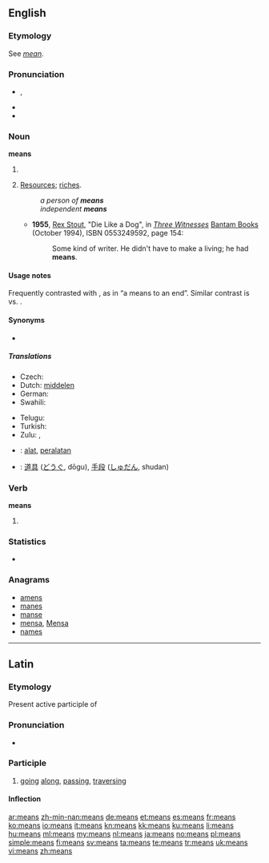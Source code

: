 ==English==
{{wikipedia}}

===Etymology===
See ''[[mean#Etymology 3|mean]]''.

===Pronunciation===
* {{IPA|/miːnz/}}, {{X-SAMPA|/mi:nz/}}
* {{audio|en-us-means.ogg|Audio (US)}}
* {{rhymes|iːnz}}

===Noun===
{{rft|An anon points out on the talk-page that this can be singular: "a means to an end"}}
'''means'''

# {{plural of|mean}}
# {{plurale tantum}} [[resources|Resources]]; [[riches]].
#: ''a person of '''means'''''
#: ''independent '''means'''''
#* '''1955''', [[w:Rex Stout|Rex Stout]], "Die Like a Dog", in [[w:Three Witnesses (book)|''Three Witnesses'']] [[w:Bantam Books|Bantam Books]] (October 1994), ISBN 0553249592, page 154:
#*: Some kind of writer. He didn't have to make a living; he had '''means'''.

====Usage notes====
Frequently contrasted with {{term|end||goal}}, as in “a means to an end”. Similar contrast is {{term|process}} vs. {{term|product}}.

====Synonyms====
* {{l|en|wherewithal}}

=====Translations=====
{{trans-top|resources}}
* Czech: {{t-|cs|prostředky|m|p}}
* Dutch: [[middelen]] {{n|p}}
* German: {{t+|de|Mittel|n}}
* Swahili: {{t+|sw|viombo|xs=Swahili}}
{{trans-mid}}
* Telugu: {{t-|te|మూలాధారాలు|tr=muladharalu|sc=Telu}}
* Turkish: {{t+|tr|kaynak}}
* Zulu: {{t|zu|icebo|c5|c6}}, {{t|zu|isu|c5|c6}}
{{trans-bottom}}

{{checktrans-top}}
* {{ttbc|id}}: [[alat]], [[alat|peralatan]]
* {{ttbc|ja}}: [[道具]] ([[どうぐ]], dōgu), [[手段]] ([[しゅだん]], shudan)
{{trans-bottom}}

===Verb===
'''means'''

# {{third-person singular of|mean}}

===Statistics===
* {{rank|hundred|believe|white|282|means|thus|order|near}}

===Anagrams===
* [[amens#English|amens]]
* [[manes#English|manes]]
* [[manse#English|manse]]
* [[mensa#English|mensa]], [[Mensa#English|Mensa]]
* [[names#English|names]]

----

==Latin==

===Etymology===
Present active participle of {{term|meo|meō|go along, traverse|lang=la}}

===Pronunciation===
* {{a|Classical}} {{IPA|/ˈme.aːns/|lang=la}}

===Participle===
{{la-present participle|me||ans}}

# [[going]] [[along]], [[passing]], [[traversing]]

====Inflection====
{{la-decl-3rd-part|means|meāns|meant}}

[[ar:means]]
[[zh-min-nan:means]]
[[de:means]]
[[et:means]]
[[es:means]]
[[fr:means]]
[[ko:means]]
[[io:means]]
[[it:means]]
[[kn:means]]
[[kk:means]]
[[ku:means]]
[[li:means]]
[[hu:means]]
[[ml:means]]
[[my:means]]
[[nl:means]]
[[ja:means]]
[[no:means]]
[[pl:means]]
[[simple:means]]
[[fi:means]]
[[sv:means]]
[[ta:means]]
[[te:means]]
[[tr:means]]
[[uk:means]]
[[vi:means]]
[[zh:means]]